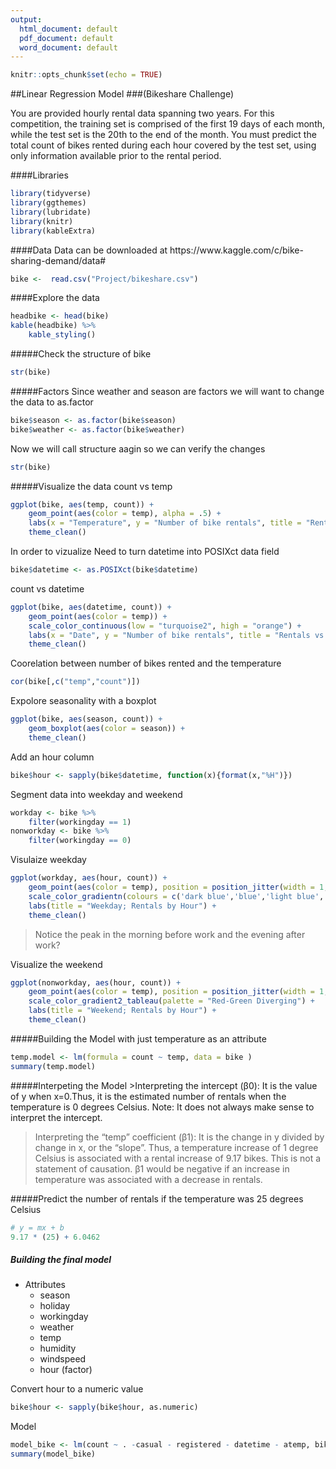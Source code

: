 ```yaml
---
output:
  html_document: default
  pdf_document: default
  word_document: default
---
```


```r
knitr::opts_chunk$set(echo = TRUE)
```
##Linear Regression Model 
###(Bikeshare Challenge)

You are provided hourly rental data spanning two years. For this competition, the training set is comprised of the first 19 days of each month, while the test set is the 20th to the end of the month. You must predict the total count of bikes rented during each hour covered by the test set, using only information available prior to the rental period.

####Libraries 
```r
library(tidyverse)
library(ggthemes)
library(lubridate)
library(knitr)
library(kableExtra)
```

####Data
Data can be downloaded at https://www.kaggle.com/c/bike-sharing-demand/data#
```r
bike <-  read.csv("Project/bikeshare.csv")
```

####Explore the data
```r
headbike <- head(bike)
kable(headbike) %>% 
    kable_styling()
```
#####Check the structure of bike
```r
str(bike)
```
#####Factors
Since weather and season are factors we will want to change the data to as.factor

```r
bike$season <- as.factor(bike$season)
bike$weather <- as.factor(bike$weather)
```
Now we will call structure aagin so we can verify the changes
```r
str(bike)
```
#####Visualize the data
count vs temp
```r
ggplot(bike, aes(temp, count)) +
    geom_point(aes(color = temp), alpha = .5) +
    labs(x = "Temperature", y = "Number of bike rentals", title = "Rentals v Temp") +
    theme_clean()

```

In order to vizualize Need to turn datetime into POSIXct data field
```r
bike$datetime <- as.POSIXct(bike$datetime)
```

count vs datetime
```r
ggplot(bike, aes(datetime, count)) +
    geom_point(aes(color = temp)) +
    scale_color_continuous(low = "turquoise2", high = "orange") +
    labs(x = "Date", y = "Number of bike rentals", title = "Rentals vs Date") +
    theme_clean()
```

Coorelation between number of bikes rented and the temperature 
```r
cor(bike[,c("temp","count")])
```

Expolore seasonality with a boxplot
```r
ggplot(bike, aes(season, count)) +
    geom_boxplot(aes(color = season)) +
    theme_clean()
```

Add an hour column 
```r
bike$hour <- sapply(bike$datetime, function(x){format(x,"%H")})
```

Segment data into weekday and weekend
```r
workday <- bike %>% 
    filter(workingday == 1)
nonworkday <- bike %>% 
    filter(workingday == 0)
```

Visulaize weekday
```r
ggplot(workday, aes(hour, count)) +
    geom_point(aes(color = temp), position = position_jitter(width = 1, height = 0)) +
    scale_color_gradientn(colours = c('dark blue','blue','light blue','light green','yellow','orange','red')) +
    labs(title = "Weekday; Rentals by Hour") +
    theme_clean()
```

>Notice the peak in the morning before work and the evening after work?

Visualize the weekend 
```r
ggplot(nonworkday, aes(hour, count)) +
    geom_point(aes(color = temp), position = position_jitter(width = 1, height = 0)) +
    scale_color_gradient2_tableau(palette = "Red-Green Diverging") +
    labs(title = "Weekend; Rentals by Hour") +
    theme_clean()
```

#####Building the Model with just temperature as an attribute
```r
temp.model <- lm(formula = count ~ temp, data = bike )
summary(temp.model)
```
#####Interpeting the Model
>Interpreting the intercept (β0): It is the value of y when x=0.Thus, it is the estimated number of rentals when the temperature is 0 degrees Celsius. Note: It does not always make sense to interpret the intercept. 


>Interpreting the "temp" coefficient (β1): It is the change in y divided by change in x, or the "slope". Thus, a temperature increase of 1 degree Celsius is associated with a rental increase of 9.17 bikes. This is not a statement of causation. β1 would be negative if an increase in temperature was associated with a decrease in rentals.

#####Predict the number of rentals if the temperature was 25 degrees Celsius
```r
# y = mx + b
9.17 * (25) + 6.0462
```

##### Building the final model 
* Attributes
    + season
    + holiday
    + workingday
    + weather
    + temp
    + humidity
    + windspeed
    + hour (factor)

Convert hour to a numeric value
```r
bike$hour <- sapply(bike$hour, as.numeric)
```

Model 
```r
model_bike <- lm(count ~ . -casual - registered - datetime - atemp, bike)
summary(model_bike)
```





